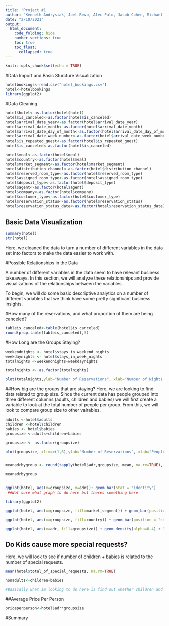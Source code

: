```yaml
---
title: 'Project #1'
author: "Kenneth Andrysiak, Joel Revo, Alec Palo, Jacob Cohen, Michael McLaughlan"
date: "2/10/2021"
output: 
  html_document: 
    code_folding: hide
    number_sections: true 
    toc: true
    toc_float: 
      collapsed: true  
---
```


```r
knitr::opts_chunk$set(echo = TRUE)
```

#Data Import and Basic Sturcture Visualization

```r
hotelbookings<-read.csv("hotel_bookings.csv")
hotel<-hotelbookings
library(ggplot2)
```

#Data Cleaning

```r
hotel$hotel<-as.factor(hotel$hotel)
hotel$is_canceled<-as.factor(hotel$is_canceled)
hotel$arrival_date_year<-as.factor(hotel$arrival_date_year)
hotel$arrival_date_month<-as.factor(hotel$arrival_date_month)
hotel$arrival_date_day_of_month<-as.factor(hotel$arrival_date_day_of_month)
hotel$arrival_date_week_number<-as.factor(hotel$arrival_date_week_number)
hotel$is_repeated_guest<-as.factor(hotel$is_repeated_guest)
hotel$is_canceled<-as.factor(hotel$is_canceled)
```

```r
hotel$meal<-as.factor(hotel$meal)
hotel$country<-as.factor(hotel$meal)
hotel$market_segment<-as.factor(hotel$market_segment)
hotel$distribution_channel<-as.factor(hotel$distribution_channel)
hotel$reserved_room_type<-as.factor(hotel$reserved_room_type)
hotel$assigned_room_type<-as.factor(hotel$assigned_room_type)
hotel$deposit_type<-as.factor(hotel$deposit_type)
hotel$agent<-as.factor(hotel$agent)
hotel$company<-as.factor(hotel$company)
hotel$customer_type<-as.factor(hotel$customer_type)
hotel$reservation_status<-as.factor(hotel$reservation_status)
hotel$reservation_status_date<-as.factor(hotel$reservation_status_date)
```

## Basic Data Visualization
```r
summary(hotel)
str(hotel)
```

Here, we cleaned the data to turn a number of different variables in the data set into factors to make the data easier to work with. 

#Possible Relationships in the Data

A number of different variables in the data seem to have relevant business takeaways. In this section, we will analyze these relationships and provide visualizations of the relationships between the variables.

To begin, we will do some basic descriptive analytics on a number of different variables that we think have some pretty significant business insights.

#How many of the reservations, and what proportion of them are being canceled?
```r
tableis_canceled<-table(hotel$is_canceled)
round(prop.table(tableis_canceled),3)

```
#How Long are the Groups Staying?
```r
weekendnights <- hotel$stays_in_weekend_nights
weekdaynights <- hotel$stays_in_week_nights
totalnights <-weekendnights+weekdaynights

totalnights <- as.factor(totalnights)

plot(totalnights,ylab="Number of Reservations", xlab="Number of Nights Stayed", col="purple")

```
##How big are the groups that are staying?
Here, we are looking to find data related to group size. Since the current data has people grouped into three different columns (adults, children and babies) we will first create a variable to look at the total number of people per group. From this, we will look to compare group size to other vairables. 
```r

adults <-hotel$adults
children <-hotel$children
babies <- hotel$babies
groupsize <-adults+children+babies

groupsize <- as.factor(groupsize)

plot(groupsize, xlim=c(1,6),ylab="Number of Reservations", xlab="People in Reservation", col="purple")


meanadrbygroup <- round(tapply(hotel$adr,groupsize, mean, na.rm=TRUE), 3)

meanadrbygroup


ggplot(hotel, aes(x=groupsize, y=adr))+ geom_bar(stat = "identity")
 ##Not sure what graph to do here but theres something here

```

```r
library(ggplot2)

ggplot(hotel, aes(x=groupsize, fill=market_segment)) + geom_bar(position = "stack")

ggplot(hotel, aes(x=groupsize, fill=country)) + geom_bar(position = "stack")

ggplot(hotel, aes(x=adr, fill=groupsize)) + geom_density(alpha=0.4) + labs(title="Lead Time by Group Size") # This is obviously a bad graph just trying some things out

```
## Do Kids cause more special requests?
Here, we will look to see if number of children + babies is related to the number of special requests. 
```r

mean(hotel$total_of_special_requests, na.rm=TRUE)

nonadults<-children+babies

#Basically what im looking to do here is find out whether children and babies increase number of speical requests. Any ideas?


```


##Average Price Per Person 
```r
priceperperson<-hotel$adr*groupsize


```


#Summary


